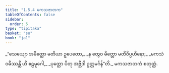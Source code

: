 ```yaml
---
title: "1.5.4 မကသဇာတက"
tableOfContents: false
sidebar:
  order: 5
type: "tipitaka"
basket: "su"
book: "ja1"
---
```



<DynamicBreadcrumb />

<Division number="44" book="ja1">

<Paragraph number="96" type="verses" book="ja1">
_“သေယျော အမိတ္တော မတိယာ ဥပေတော,_  
_န တွေဝ မိတ္တော မတိဝိပ္ပဟီနော;_  
_မကသံ ဝဓိဿန္တိ ဟိ ဧဠမူဂေါ,_  
_ပုတ္တော ပိတု အဗ္ဘိဒါ ဥတ္တမင်္ဂန်”တိ._  


</Paragraph>
</Division>

<Paragraph number="97" type="center" book="ja1">
မကသဇာတကံ စတုတ္ထံ.
</Paragraph>